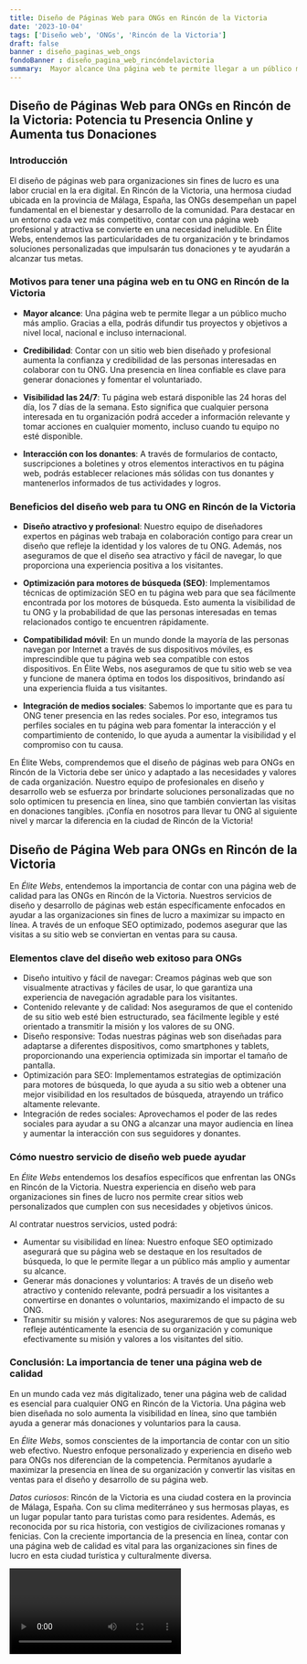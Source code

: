 ```yaml
---
title: Diseño de Páginas Web para ONGs en Rincón de la Victoria
date: '2023-10-04'
tags: ['Diseño web', 'ONGs', 'Rincón de la Victoria']
draft: false
banner : diseño_paginas_web_ongs
fondoBanner : diseño_pagina_web_rincóndelavictoria
summary:  Mayor alcance Una página web te permite llegar a un público mucho más amplio. Gracias a ella, podrás difundir tus proyectos y objetivos a nivel local, nacional e incluso internacional.
---
```


## Diseño de Páginas Web para ONGs en Rincón de la Victoria: Potencia tu Presencia Online y Aumenta tus Donaciones

### Introducción
El diseño de páginas web para organizaciones sin fines de lucro es una labor crucial en la era digital. En Rincón de la Victoria, una hermosa ciudad ubicada en la provincia de Málaga, España, las ONGs desempeñan un papel fundamental en el bienestar y desarrollo de la comunidad. Para destacar en un entorno cada vez más competitivo, contar con una página web profesional y atractiva se convierte en una necesidad ineludible. En Élite Webs, entendemos las particularidades de tu organización y te brindamos soluciones personalizadas que impulsarán tus donaciones y te ayudarán a alcanzar tus metas.

### Motivos para tener una página web en tu ONG en Rincón de la Victoria

- **Mayor alcance**: Una página web te permite llegar a un público mucho más amplio. Gracias a ella, podrás difundir tus proyectos y objetivos a nivel local, nacional e incluso internacional.

- **Credibilidad**: Contar con un sitio web bien diseñado y profesional aumenta la confianza y credibilidad de las personas interesadas en colaborar con tu ONG. Una presencia en línea confiable es clave para generar donaciones y fomentar el voluntariado.

- **Visibilidad las 24/7**: Tu página web estará disponible las 24 horas del día, los 7 días de la semana. Esto significa que cualquier persona interesada en tu organización podrá acceder a información relevante y tomar acciones en cualquier momento, incluso cuando tu equipo no esté disponible.

- **Interacción con los donantes**: A través de formularios de contacto, suscripciones a boletines y otros elementos interactivos en tu página web, podrás establecer relaciones más sólidas con tus donantes y mantenerlos informados de tus actividades y logros.

### Beneficios del diseño web para tu ONG en Rincón de la Victoria

- **Diseño atractivo y profesional**: Nuestro equipo de diseñadores expertos en páginas web trabaja en colaboración contigo para crear un diseño que refleje la identidad y los valores de tu ONG. Además, nos aseguramos de que el diseño sea atractivo y fácil de navegar, lo que proporciona una experiencia positiva a los visitantes.

- **Optimización para motores de búsqueda (SEO)**: Implementamos técnicas de optimización SEO en tu página web para que sea fácilmente encontrada por los motores de búsqueda. Esto aumenta la visibilidad de tu ONG y la probabilidad de que las personas interesadas en temas relacionados contigo te encuentren rápidamente.

- **Compatibilidad móvil**: En un mundo donde la mayoría de las personas navegan por Internet a través de sus dispositivos móviles, es imprescindible que tu página web sea compatible con estos dispositivos. En Élite Webs, nos aseguramos de que tu sitio web se vea y funcione de manera óptima en todos los dispositivos, brindando así una experiencia fluida a tus visitantes.

- **Integración de medios sociales**: Sabemos lo importante que es para tu ONG tener presencia en las redes sociales. Por eso, integramos tus perfiles sociales en tu página web para fomentar la interacción y el compartimiento de contenido, lo que ayuda a aumentar la visibilidad y el compromiso con tu causa.

En Élite Webs, comprendemos que el diseño de páginas web para ONGs en Rincón de la Victoria debe ser único y adaptado a las necesidades y valores de cada organización. Nuestro equipo de profesionales en diseño y desarrollo web se esfuerza por brindarte soluciones personalizadas que no solo optimicen tu presencia en línea, sino que también conviertan las visitas en donaciones tangibles. ¡Confía en nosotros para llevar tu ONG al siguiente nivel y marcar la diferencia en la ciudad de Rincón de la Victoria!

<GifSeo />

<Cta />

## Diseño de Página Web para ONGs en Rincón de la Victoria

En *Élite Webs*, entendemos la importancia de contar con una página web de calidad para las ONGs en Rincón de la Victoria. Nuestros servicios de diseño y desarrollo de páginas web están específicamente enfocados en ayudar a las organizaciones sin fines de lucro a maximizar su impacto en línea. A través de un enfoque SEO optimizado, podemos asegurar que las visitas a su sitio web se conviertan en ventas para su causa.

### Elementos clave del diseño web exitoso para ONGs

- Diseño intuitivo y fácil de navegar: Creamos páginas web que son visualmente atractivas y fáciles de usar, lo que garantiza una experiencia de navegación agradable para los visitantes.
- Contenido relevante y de calidad: Nos aseguramos de que el contenido de su sitio web esté bien estructurado, sea fácilmente legible y esté orientado a transmitir la misión y los valores de su ONG.
- Diseño responsive: Todas nuestras páginas web son diseñadas para adaptarse a diferentes dispositivos, como smartphones y tablets, proporcionando una experiencia optimizada sin importar el tamaño de pantalla.
- Optimización para SEO: Implementamos estrategias de optimización para motores de búsqueda, lo que ayuda a su sitio web a obtener una mejor visibilidad en los resultados de búsqueda, atrayendo un tráfico altamente relevante.
- Integración de redes sociales: Aprovechamos el poder de las redes sociales para ayudar a su ONG a alcanzar una mayor audiencia en línea y aumentar la interacción con sus seguidores y donantes.

### Cómo nuestro servicio de diseño web puede ayudar

En *Élite Webs* entendemos los desafíos específicos que enfrentan las ONGs en Rincón de la Victoria. Nuestra experiencia en diseño web para organizaciones sin fines de lucro nos permite crear sitios web personalizados que cumplen con sus necesidades y objetivos únicos.

Al contratar nuestros servicios, usted podrá:

- Aumentar su visibilidad en línea: Nuestro enfoque SEO optimizado asegurará que su página web se destaque en los resultados de búsqueda, lo que le permite llegar a un público más amplio y aumentar su alcance.
- Generar más donaciones y voluntarios: A través de un diseño web atractivo y contenido relevante, podrá persuadir a los visitantes a convertirse en donantes o voluntarios, maximizando el impacto de su ONG.
- Transmitir su misión y valores: Nos aseguraremos de que su página web refleje auténticamente la esencia de su organización y comunique efectivamente su misión y valores a los visitantes del sitio.

### Conclusión: La importancia de tener una página web de calidad

En un mundo cada vez más digitalizado, tener una página web de calidad es esencial para cualquier ONG en Rincón de la Victoria. Una página web bien diseñada no solo aumenta la visibilidad en línea, sino que también ayuda a generar más donaciones y voluntarios para la causa.

En *Élite Webs*, somos conscientes de la importancia de contar con un sitio web efectivo. Nuestro enfoque personalizado y experiencia en diseño web para ONGs nos diferencian de la competencia. Permítanos ayudarle a maximizar la presencia en línea de su organización y convertir las visitas en ventas para el diseño y desarrollo de su página web.

*Datos curiosos*: Rincón de la Victoria es una ciudad costera en la provincia de Málaga, España. Con su clima mediterráneo y sus hermosas playas, es un lugar popular tanto para turistas como para residentes. Además, es reconocida por su rica historia, con vestigios de civilizaciones romanas y fenicias. Con la creciente importancia de la presencia en línea, contar con una página web de calidad es vital para las organizaciones sin fines de lucro en esta ciudad turística y culturalmente diversa.

<Video />

<CtaBot job='ONGs' city='Rincón de la Victoria'/>

<Gmaps query='Rincón de la Victoria+españa+maps' />